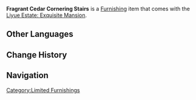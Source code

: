 {{Furnishing Infobox
|id             = 364401
|image          = Item Fragrant Cedar Cornering Stairs.png
|category       = Decoration
|subcategory    = Stairs
|rarity         = 3
|adeptal_energy = 30
|description    = A cornering stair made from fragrant cedar. The wooden surface has undergone special treatment and it absorbs water well, retaining a high level of friction even after being washed with water, preventing people from slipping down the stairway.
|source1        = Choosing [[Floating Abode]] or [[Emerald Peak]] as Realm
|source2        = [[Trust Rank]] 7
}}
'''Fragrant Cedar Cornering Stairs''' is a [[Furnishing]] item that comes with the [[Liyue Estate: Exquisite Mansion]].

==Other Languages==
{{Other Languages
|default_hidden = 1
|en      = Fragrant Cedar Cornering Stairs
|zhs     = 垂香木转角阶梯
|zhs_rm  = Chuíxiāng Mù Zhuǎnjiǎo Jiētī
|zht     = 垂香木轉角階梯
|zht_rm  = Chuíxiāng Mù Zhuǎnjiǎo Jiētī
|ja      = 垂香のかね折れ階段
|ja_rm   = Suikou no Kane Ore Kaidan{{Assumed}}
|ko      = 수향나무 측면형 계단
|ko_rm   = 
|es      = Peldaños esquineros de cedro fragante
|fr      = Escalier d'angle en cèdre parfumé
|ru      = Угловая лестница из ароматного кедра
|th      = บันไดไม้หอมเข้ามุม
|th_rm   = 
|vi      = Bậc Thang Gỗ Thùy Hương Gấp Khúc
|de      = Ecktreppe aus Zedernholz
|id      = Tangga Sudut Kayu Aras
|pt      = Escada de Canto de Cedro Fragrante
}}

==Change History==
{{Change History|1.5}}

==Navigation==
{{Furnishing Navbox/Interior|type=Decoration}}
[[Category:Limited Furnishings]]